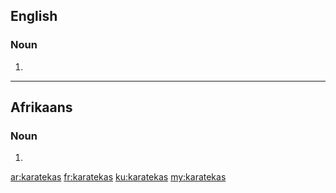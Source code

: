 ==English==

===Noun===
{{head|en|noun plural form}}

# {{plural of|karateka|lang=en}}

----

==Afrikaans==

===Noun===
{{head|af|noun plural form}}

# {{plural of|karateka|lang=af}}

[[ar:karatekas]]
[[fr:karatekas]]
[[ku:karatekas]]
[[my:karatekas]]